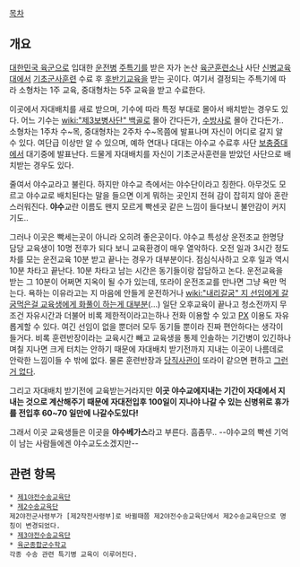 [[목차]]

== 개요 ==
[[대한민국 육군]]으로 입대한 [[운전병]] [[주특기]]를 받은 자가 논산 [[육군훈련소]]나 사단 [[신병교육대]]에서 [[기초군사훈련]] 수료 후 [[후반기교육]]을 받는 곳이다. 여기서 결정되는 주특기에 따라 소형차는 1주 교육, 중대형차는 5주 교육을 받고 수료한다.

이곳에서 자대배치를 새로 받으며, 기수에 따라 특정 부대로 몰아서 배치받는 경우도 있다. 어느 기수는 [[wiki:"제3보병사단" 백골]]로 몰아 간다든가, [[수방사]]로 몰아 간다든가..  소형차는 1주차 수~목, 중대형차는 2주차 수~목쯤에 발표나며 자신이 어디로 갈지 알 수 있다. 여단급 이상만 알 수 있으며, 예하 연대나 대대는 야수교 수료후 사단 [[보충중대]]에서 대기중에 발표난다. 드물게 자대배치를 자신이 기초군사훈련을 받았던 사단으로 배치받는 경우도 있다.

줄여서 야수교라고 불린다. 하지만 야수교 측에서는 야수단이라고 칭한다. 아무것도 모르고 야수교로 배치된다는 말을 들으면 이게 뭐하는 곳인지 전혀 감이 잡히지 않아 혼란스러워진다. '''야수'''교란 이름도 왠지 모르게 빡센곳 같은 느낌이 들다보니 불안감이 커지기도..

그러나 이곳은 빡세는곳이 아니라 오히려 좋은곳이다. 야수교 특성상 운전조교 한명당 담당 교육생이 10명 전후가 되다 보니 교육환경이 매우 열악하다. 오전 일과 3시간 정도 차를 모는 운전교육 10분 받고 끝나는 경우가 대부분이다. 점심식사하고 오후 일과 역시 10분 차타고 끝난다. 10분 차타고 남는 시간은 동기들이랑 잡담하고 논다. 운전교육을 받는 그 10분이 어쩌면 지옥이 될 수가 있는데, 또라이 운전조교를 만나면 그냥 욕만 먹는다. 욕하는 이유라고는 지 마음에 안들게 운전하거나 [[wiki:"내리갈굼" 지 선임에게 갈굼먹은걸 교육생에게 화풀이 하는게 대부분]](...) 일단 오후교육이 끝나고 청소전까지 무조건 자유시간과 더불어 비록 제한적이라고는하나 전화 이용할 수 있고 [[PX]] 이용도 자유롭게할 수 있다. 여긴 선임이 없을 뿐더러 모두 동기들 뿐이라 진짜 편안하다는 생각이 들거다. 비록 훈련반장이라는 교육시간 빼고 교육생을 통제 인솔하는 기간병이 있긴하나 며칠 지나면 크게 터치는 안하기 때문에 자대배치 받기전까지 지내는 이곳이 나름데로 안락한 느낌이들 수 밖에 없다. 물론 훈련반장과 [[당직사관]]이 또라이 같으면 편하고 [[그런 거 없다]].

그리고 자대배치 받기전에 교육받는거라지만 '''이곳 야수교에지내는 기간이 자대에서 지내는 것으로 계산해주기 때문에 자대전입후 100일이 지나야 나갈 수 있는 신병위로 휴가를 전입후 60~70 일만에 나갈수도있다!'''

그래서 이곳 교육생들은 이곳을 '''야수베가스'''라고 부른다. 흠좀무.. --야수교의 빡센 기억이 남는 사람들에겐 야수교도소겠지만--
== 관련 항목 ==
 * [[제1야전수송교육단]]
 * [[제2수송교육단]]
 제2야전군사령부가 [제2작전사령부]로 바뀔때쯤 제2야전수송교육단에서 제2수송교육단으로 명칭이 변경되었다.
 * [[제3야전수송교육단]]
 * [[육군종합군수학교]]
 각종 수송 관련 특기병 교육이 이루어진다.
